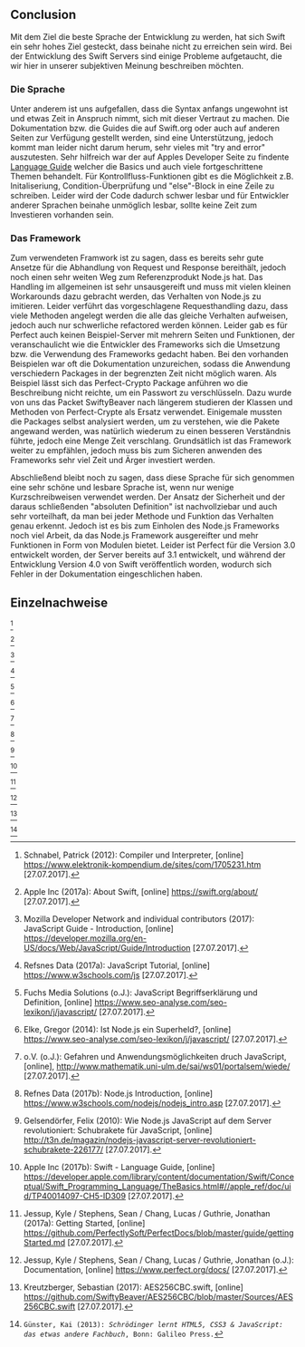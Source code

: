 ==Conclusion==
Mit dem Ziel die beste Sprache der Entwicklung zu werden, hat sich Swift ein sehr hohes Ziel gesteckt, dass beinahe nicht zu erreichen sein wird. Bei der Entwicklung des Swift Servers sind einige Probleme aufgetaucht, die wir hier in unserer subjektiven Meinung beschreiben möchten.

===Die Sprache===
Unter anderem ist uns aufgefallen, dass die Syntax anfangs ungewohnt ist und etwas Zeit in Anspruch nimmt, sich mit dieser Vertraut zu machen. Die Dokumentation bzw. die Guides die auf Swift.org oder auch auf anderen Seiten zur Verfügung gestellt werden, sind eine Unterstützung, jedoch kommt man leider nicht darum herum, sehr vieles mit "try and error" auszutesten. Sehr hilfreich war der auf Apples Developer Seite zu findente <span class = "plainlinks">[https://developer.apple.com/library/content/documentation/Swift/Conceptual/Swift_Programming_Language/TheBasics.html#//apple_ref/doc/uid/TP40014097-CH5-ID309 Language Guide]</span> welcher die Basics und auch viele fortgeschrittene Themen behandelt. Für Kontrollfluss-Funktionen gibt es die Möglichkeit z.B. Initaliseriung, Condition-Überprüfung und "else"-Block in eine Zeile zu schreiben. Leider wird der Code dadurch schwer lesbar und für Entwickler anderer Sprachen beinahe unmöglich lesbar, sollte keine Zeit zum Investieren vorhanden sein.

===Das Framework===
Zum verwendeten Framwork ist zu sagen, dass es bereits sehr gute Ansetze für die Abhandlung von Request und Response bereithält, jedoch noch einen sehr weiten Weg zum Referenzprodukt Node.js hat. Das Handling im allgemeinen ist sehr unsausgereift und muss mit vielen kleinen Workarounds dazu gebracht werden, das Verhalten von Node.js zu imitieren. Leider verführt das vorgeschlagene Requesthandling dazu, dass viele Methoden angelegt werden die alle das gleiche Verhalten aufweisen, jedoch auch nur schwerliche refactored werden können. 
Leider gab es für Perfect auch keinen Beispiel-Server mit mehrern Seiten und Funktionen, der veranschaulicht wie die Entwickler des Frameworks sich die Umsetzung bzw. die Verwendung des Frameworks gedacht haben. Bei den vorhanden Beispielen war oft die Dokumentation unzureichen, sodass die Anwendung verschiedern Packages in der begrenzten Zeit nicht möglich waren. Als Beispiel lässt sich das Perfect-Crypto Package anführen wo die Beschreibung nicht reichte, um ein Passwort zu verschlüsseln. Dazu wurde von uns das Packet SwiftyBeaver nach längerem studieren der Klassen und Methoden von Perfect-Crypte als Ersatz verwendet. Einigemale mussten die Packages selbst analysiert werden, um zu verstehen, wie die Pakete angewand werden, was natürlich wiederum zu einen besseren Verständnis führte, jedoch eine Menge Zeit verschlang.
Grundsätlich ist das Framework weiter zu empfählen, jedoch muss bis zum Sicheren anwenden des Frameworks sehr viel Zeit und Ärger investiert werden. 

Abschließend bleibt noch zu sagen, dass diese Sprache für sich genommen eine sehr schöne und lesbare Sprache ist, wenn nur wenige Kurzschreibweisen verwendet werden. Der Ansatz der Sicherheit und der daraus schließenden "absoluten Definition" ist nachvollziebar und auch sehr vorteilhaft, da man bei jeder Methode und Funktion das Verhalten genau erkennt. Jedoch ist es bis zum Einholen des Node.js Frameworks noch viel Arbeit, da das Node.js Framework ausgereifter und mehr Funktionen in Form von Modulen bietet. Leider ist Perfect für die Version 3.0 entwickelt worden, der Server bereits auf 3.1 entwickelt, und während der Entwicklung Version 4.0 von Swift veröffentlich worden, wodurch sich Fehler in der Dokumentation eingeschlichen haben.

==Einzelnachweise==
<ref name="ElektronikKompendium">{{Internetquelle |autor=Patrick Schnabel |jahr=2012 |titel=Compiler und Interpreter [online] |url=https://www.elektronik-kompendium.de/sites/com/1705231.htm |datum=2012-11-28 |zugriff=2017-07-27 }}
Schnabel, Patrick (2012): Compiler und Interpreter, [online] https://www.elektronik-kompendium.de/sites/com/1705231.htm [27.07.2017].</ref>

<ref name="SwiftAbout">{{Internetquelle |autor=Apple Inc |jahr=2017|titel=About Swift [online]|url=https://swift.org/about/ |datum=ohne Veröffentlichunsdatum|zugriff=2017-07-27}}
Apple Inc (2017a): About Swift, [online] https://swift.org/about/ [27.07.2017].</ref>

<ref name="devMozilla">{{Internetquelle|autor=Mozilla Developer and individual contributors |jahr=2017|titel=JavaScript Guide - Introduction|url=https://developer.mozilla.org/en-US/docs/Web/JavaScript/Guide/Introduction |datum=2017-05-25|zugriff=2017-07-27}}
Mozilla Developer Network and individual contributors (2017): JavaScript Guide - Introduction, [online] https://developer.mozilla.org/en-US/docs/Web/JavaScript/Guide/Introduction [27.07.2017].</ref>

<ref name="w3schooljs">{{Internetquelle|autor=Refsnes Data|jahr=2017|titel=JavaScript Tutorial|url=https://www.w3schools.com/js |datum=ohne Datum|zugriff=2017-07-27}}
Refsnes Data (2017a): JavaScript Tutorial, [online] https://www.w3schools.com/js [27.07.2017].</ref>

<ref name="SEOAnalyse">{{Internetquelle|autor=Fuchs Media Solutions|jahr=o.J.|titel=JavaScript Begriffserklärung und Definition|url=https://www.seo-analyse.com/seo-lexikon/j/javascript/ |datum=ohne Datum| zugriff=2017-07-27}}
Fuchs Media Solutions (o.J.): JavaScript Begriffserklärung und Definition, [online] https://www.seo-analyse.com/seo-lexikon/j/javascript/ [27.07.2017].</ref>

<ref name="codecentricde">{{Internetquelle|author=Gregor Elke|jahr=2014|title=Ist Node.js ein Superheld? [online]|url=https://blog.codecentric.de/2014/06/ist-node-js-ein-superheld/ |datum=2014-06-19|zugriff=2017-07-27}}
Elke, Gregor (2014): Ist Node.js ein Superheld?, [online] https://www.seo-analyse.com/seo-lexikon/j/javascript/ [27.07.2017].</ref>

<ref name="MathematikUniUlm">{{Internetquelle|autor=o.V.|jahr=o.J.|titel=Gefahren und Anwendungsmöglichkeiten durch JavaScript|url=http://www.mathematik.uni-ulm.de/sai/ws01/portalsem/wiede/ |datum=ohne Datum|zugriff=2017-07-27}}
o.V. (o.J.): Gefahren und Anwendungsmöglichkeiten druch JavaScript, [online], http://www.mathematik.uni-ulm.de/sai/ws01/portalsem/wiede/ [27.07.2017].</ref>

<ref name="w3schoolnodejs">{{Internetquelle|autor=Refnes Data|jahr=2017|titel=Node.js Introduction|url=https://www.w3schools.com/nodejs/nodejs_intro.asp |datum=ohne Datum |zugriff=2017-07-27}}
Refnes Data (2017b): Node.js Introduction, [online] https://www.w3schools.com/nodejs/nodejs_intro.asp [27.07.2017].</ref>

<ref name="t3n">{{Internetquelle|autor=Felix Gelsendörfer|jahr=2010|titel=Wie Node.js JavaScript auf dem Server revolutioniert: Schubrakete für JavaScript|url=http://t3n.de/magazin/nodejs-javascript-server-revolutioniert-schubrakete-226177/ |datum=2010-12-08 |zugriff=2017-07-27}}Gelsendörfer, Felix (2010): Wie Node.js JavaScript auf dem Server revolutioniert: Schubrakete für JavaScript, [online] http://t3n.de/magazin/nodejs-javascript-server-revolutioniert-schubrakete-226177/ [27.07.2017].</ref>

<ref name="devApple">{{Internetquelle|autor=Apple Inc|jahr=2017|titel=Language Guide|url=https://developer.apple.com/library/content/documentation/Swift/Conceptual/Swift_Programming_Language/TheBasics.html#//apple_ref/doc/uid/TP40014097-CH5-ID309 |datum=05-06-2017 |zugriff=2017-07-27}} Apple Inc (2017b): Swift - Language Guide, [online] https://developer.apple.com/library/content/documentation/Swift/Conceptual/Swift_Programming_Language/TheBasics.html#//apple_ref/doc/uid/TP40014097-CH5-ID309 [27.07.2017].</ref>

<ref name="PerfectlySoft">{{Internetquelle|autor=Kyle Jessup et al.|jahr=2017|titel=Getting Started|url=https://github.com/PerfectlySoft/PerfectDocs/blob/master/guide/gettingStarted.md |datum=2017-05-19|zugriff=2017-07-27}}
Jessup, Kyle / Stephens, Sean / Chang, Lucas / Guthrie, Jonathan (2017a): Getting Started, [online] https://github.com/PerfectlySoft/PerfectDocs/blob/master/guide/gettingStarted.md [27.07.2017].</ref>

<ref name="Perfectorg">{{Internetquelle|autor=Sean Stephens, Kyle Jessup, Lucas Chang, Jonathan Guthrie|jahr=o.J.|titel=Documentation|url=https://www.perfect.org/docs/ |datum=ohne Datum|zugriff=2017-07-27}}
Jessup, Kyle / Stephens, Sean / Chang, Lucas / Guthrie, Jonathan (o.J.): Documentation, [online] https://www.perfect.org/docs/ [27.07.2017].</ref>

<ref name="SwiftyBeaver">{{Internetquelle|autor=Sebastian Kreutzberger|jahr=2017|titel=AES256CBC.swift|url=https://github.com/SwiftyBeaver/AES256CBC/blob/master/Sources/AES256CBC.swift|datum=2017-07-25|zugriff=2017-07-27}}
Kreutzberger, Sebastian (2017): AES256CBC.swift, [online] https://github.com/SwiftyBeaver/AES256CBC/blob/master/Sources/AES256CBC.swift [27.07.2017].</ref>

<ref name="Schrödinger lernt HTML5, CSS3 & JavaScript">{{cite book|author=Kai Günster|jahr=2013|title=Schrödinger lernt HTML5, CSS3 & JavaScript|isbn=978-3-8362-2020-0|publisher=Galileo Computing|zugriff=2017-07-27}}
 Günster, Kai (2013): ''Schrödinger lernt HTML5, CSS3 & JavaScript: das etwas andere Fachbuch'', Bonn: Galileo Press.</ref>

<references/>